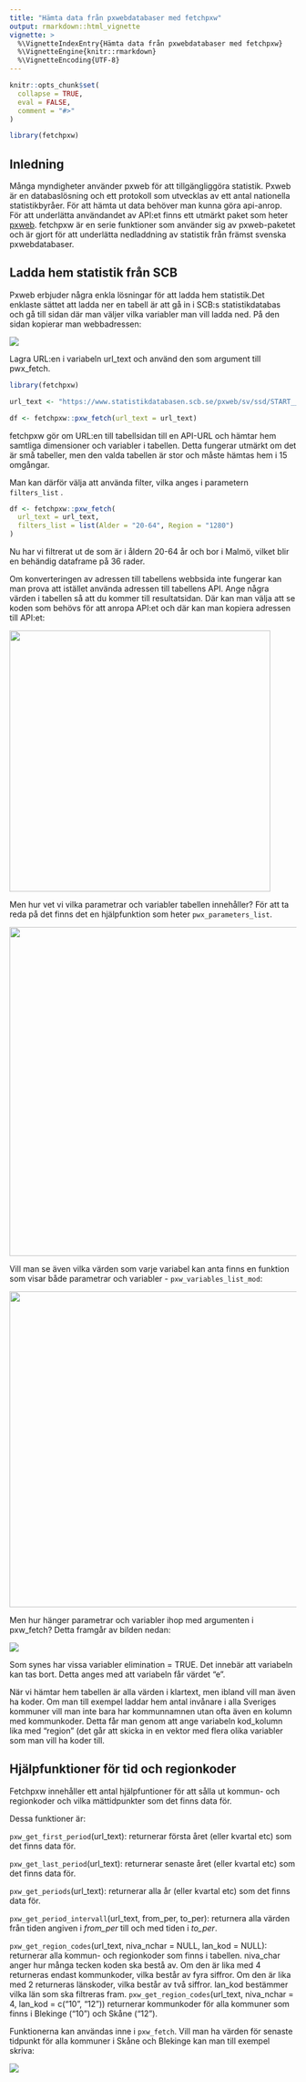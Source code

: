 ```yaml
---
title: "Hämta data från pxwebdatabaser med fetchpxw"
output: rmarkdown::html_vignette
vignette: >
  %\VignetteIndexEntry{Hämta data från pxwebdatabaser med fetchpxw}
  %\VignetteEngine{knitr::rmarkdown}
  %\VignetteEncoding{UTF-8}
---
```


```r
knitr::opts_chunk$set(
  collapse = TRUE,
  eval = FALSE,
  comment = "#>"
)
```

```r
library(fetchpxw)
```


## Inledning

Många myndigheter använder pxweb för att tillgängliggöra statistik. Pxweb är en databaslösning och ett protokoll som utvecklas av ett antal nationella statistikbyråer. För att hämta ut data behöver man kunna göra api-anrop. För att underlätta användandet av API:et finns ett utmärkt paket som heter [pxweb](https://cran.r-project.org/web/packages/pxweb/index.html). fetchpxw är en serie funktioner som använder sig av pxweb-paketet och är gjort för att underlätta nedladdning av statistik från främst svenska pxwebdatabaser.

## Ladda hem statistik från SCB

Pxweb erbjuder några enkla lösningar för att ladda hem statistik.Det enklaste sättet att ladda ner en tabell är att gå in i SCB:s statistikdatabas och gå till sidan där man väljer vilka variabler man vill ladda ned. På den sidan kopierar man webbadressen:

![](kopiera_url_scb.PNG)

Lagra URL:en i variabeln url_text och använd den som argument till pwx_fetch.

```r
library(fetchpxw)

url_text <- "https://www.statistikdatabasen.scb.se/pxweb/sv/ssd/START__AM__AM0210__AM0210A/ArbStatusAr/"

df <- fetchpxw::pxw_fetch(url_text = url_text)
```

fetchpxw gör om URL:en till tabellsidan till en API-URL och hämtar hem samtliga dimensioner och variabler i tabellen. Detta fungerar utmärkt om det är små tabeller, men den valda tabellen är stor och måste hämtas hem i 15 omgångar.

Man kan därför välja att använda filter, vilka anges i parametern `filters_list` .

```r
df <- fetchpxw::pxw_fetch(
  url_text = url_text,
  filters_list = list(Alder = "20-64", Region = "1280")
)
```

Nu har vi filtrerat ut de som är i åldern 20-64 år och bor i Malmö, vilket blir en behändig dataframe på 36 rader.

Om konverteringen av adressen till tabellens webbsida inte fungerar kan man prova att istället använda adressen till tabellens API. Ange några värden i tabellen så att du kommer till resultatsidan. Där kan man välja att se koden som behövs för att anropa API:et och där kan man kopiera adressen till API:et:

![](kopiera_api_url_scb.PNG){width="458"}

Men hur vet vi vilka parametrar och variabler tabellen innehåller? För att ta reda på det finns det en hjälpfunktion som heter `pwx_parameters_list`.

![](parameterlista_scb.PNG){width="577"}

Vill man se även vilka värden som varje variabel kan anta finns en funktion som visar både parametrar och variabler - `pxw_variables_list_mod`:

![](variabellista_scb.PNG){width="554"}

Men hur hänger parametrar och variabler ihop med argumenten i pxw_fetch? Detta framgår av bilden nedan:

![](variabellista_anrop.PNG)

Som synes har vissa variabler elimination = TRUE. Det innebär att variabeln kan tas bort. Detta anges med att variabeln får värdet "e".

När vi hämtar hem tabellen är alla värden i klartext, men ibland vill man även ha koder. Om man till exempel laddar hem antal invånare i alla Sveriges kommuner vill man inte bara har kommunnamnen utan ofta även en kolumn med kommunkoder. Detta får man genom att ange variabeln kod_kolumn lika med "region" (det går att skicka in en vektor med flera olika variabler som man vill ha koder till.



## Hjälpfunktioner för tid och regionkoder

Fetchpxw innehåller ett antal hjälpfuntioner för att sålla ut kommun- och regionkoder och vilka mättidpunkter som det finns data för.

Dessa funktioner är:

`pxw_get_first_period`(url_text): returnerar första året (eller kvartal etc) som det finns data för.

`pxw_get_last_period`(url_text): returnerar senaste året (eller kvartal etc) som det finns data för.

`pxw_get_periods`(url_text): returnerar alla år (eller kvartal etc) som det finns data för.

`pxw_get_period_intervall`(url_text, from_per, to_per): returnera alla värden från tiden angiven i *from_per* till och med tiden i *to_per*.

`pxw_get_region_codes`(url_text, niva_nchar = NULL, lan_kod = NULL): returnerar alla kommun- och regionkoder som finns i tabellen. niva_char anger hur många tecken koden ska bestå av. Om den är lika med 4 returneras endast kommunkoder, vilka består av fyra siffror. Om den är lika med 2 returneras länskoder, vilka består av två siffror. lan_kod bestämmer vilka län som ska filtreras fram. `pxw_get_region_codes`(url_text, niva_nchar = 4, lan_kod = c("10", "12")) returnerar kommunkoder för alla kommuner som finns i Blekinge ("10") och Skåne ("12").

Funktionerna kan användas inne i `pxw_fetch`. Vill man ha värden för senaste tidpunkt för alla kommuner i Skåne och Blekinge kan man till exempel skriva:

![](exempel_hjalpfunktioner.PNG)
